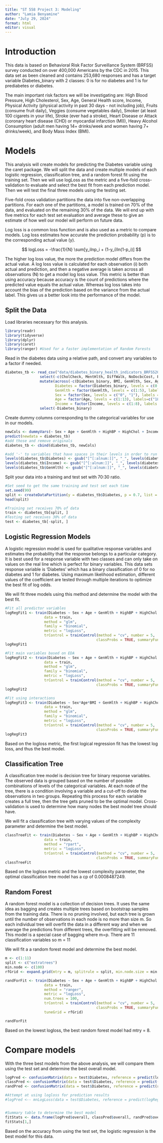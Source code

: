 ```yaml
---
title: "ST 558 Project 3: Modeling"
author: "Lamia Benyamine"
date: "July 29, 2024"
format: html
editor: visual
---
```


# Introduction

This data is based on Behavioral Risk Factor Surveillance System (BRFSS) survey conducted  on over 400,000 Americans by the CDC in 2015. This data set as been cleaned and contains 253,680 responses and has a target variable Diabetes_binary with 2 classes: 0 is for no diabetes and 1 is for prediabetes or diabetes.

The main important risk factors we will be investigating are: High Blood Pressure, High Cholesterol, Sex, Age, General Health score, Income, Physical Activity (physical activity in past 30 days - not including job), Fruits (consume fruit daily), Veggies (consume vegetables daily), Smoker (at least 100 cigarets in your life), Stroke (ever had a stroke), Heart Disease or Attack (coronary heart disease (CHD) or myocardial infarction (MI)), Heavy Alcohol Consumption (adult men having 14+ drinks/week and women having 7+ drinks/week), and Body Mass Index (BMI).

# Models

This analysis will create models for predicting the Diabetes variable using the caret package. We will split the data and create multiple models of each logistic regression, classification tree, and a random forest fit using the training set. Then we will use logLoss as the metric and a five-fold cross-validation to evaluate and select the best fit from each prediction model. Then we will test the final three models using the testing set.

Five-fold cross validation partitions the data into five non-overlapping partitions. For each one of the partitions, a model is trained on 70% of the data, and evaluated on the remaining 30% of the data. We will end up with five metrics for each test set evaluation and average these to give an estimate of how well our model will perform on future data.

Log loss is a common loss function and is also used as a metric to compare models. Log loss estimates how accurate the prediction probability (p) is to the corresponding actual value (y).

$$
logLoss = -\frac{1}{N} \sum[y_ilnp_i + (1-y_i)ln(1-p_i)]
$$

The higher log loss value, the more the prediction model differs from the actual value. A log loss value is calculated for each observation (i) both actual and prediction, and then a negative average is taken across all observations (N) to get a model log loss value. This metric is better than using accuracy because accuracy is the count of predictions where the predicted value equals the actual value. Whereas log loss takes into account the bias of the prediction based on the variance from the actual label. This gives us a better look into the performance of the model.

## Split the Data

Load libraries necessary for this analysis.

```r
library(readr)
library(tidyverse)
library(dplyr)
library(caret)
library(ranger) #Used for a faster implementation of Random Forests 
```

Read in the diabetes data using a relative path, and convert any variables to a factor if needed.

```r
diabetes_tb <- read_csv("data/diabetes_binary_health_indicators_BRFSS2015.csv", show_col_types = FALSE) |>
                select(-c(CholCheck, MentHlth, DiffWalk, NoDocbcCost, Education, PhysHlth)) |>
                mutate(across(-c(Diabetes_binary, BMI, GenHlth, Sex, Age, Income), \(x) factor(x, levels = c("0","1"), labels = c("No", "Yes"))),
                       Diabetes = factor(Diabetes_binary, levels = c(0:1), labels = c("no diabetes", "diabetes")),
                       GenHlth = factor(GenHlth, levels = c(1:5), labels = c("excellent", "very good", "good", "fair", "poor")),
                       Sex = factor(Sex, levels = c("0", "1"), labels = c("Female", "Male")),
                       Age = factor(Age, levels = c(1:13), labels=c("18-24", "25-34", "25-34", "35-44", "35-44", "45-54", "45-54", "55-64", "55-64", "65-74", "65-74", "75+", "75+")),
                       Income = factor(Income, levels = c(1:8), labels = c("less than $10k","less than $35k", "less than $35k", "less than $35k", "less than $35k", "less than $75k", "less than $75k", "more than $75k" ))) |>
                select(-Diabetes_binary)
```

Create dummy columns corresponding to the categorical variables for use in our models.

```r
newCols <- dummyVars(~ Sex + Age + GenHlth + HighBP + HighChol + Income, data = diabetes_tb) |>
predict(newdata = diabetes_tb)
#add those and remove originals
diabetes_tb <- cbind(diabetes_tb, newCols)

#add '-' to variables that have spaces in their levels in order to run the regression models
levels(diabetes_tb$Diabetes) <- gsub("[^[:alnum:]]", "_", levels(diabetes_tb$Diabetes))
levels(diabetes_tb$Income) <- gsub("[^[:alnum:]]", "_", levels(diabetes_tb$Income))
levels(diabetes_tb$GenHlth) <- gsub("[^[:alnum:]]", "_", levels(diabetes_tb$GenHlth))
```

Split your data into a training and test set with 70:30 ratio.

```r
#Set seed to get the same training and test set each time
set.seed(99)
split <- createDataPartition(y = diabetes_tb$Diabetes, p = 0.7, list = FALSE)
head(split)

#Training set receives 70% of data
train <- diabetes_tb[split, ]
#Testing set receives 30% of data
test <- diabetes_tb[-split, ]
```

## Logistic Regression Models

A logistic regression model is used for qualitative response variables and estimates the probability that the response belongs to a particular category. It is best used for a response variable with two classes and can only take on values on the real line which is perfect for binary variables. This data sets response variable is 'Diabetes' which has a binary classification of 0 for no diabetes and 1 for diabetes. Using maximum likelihood estimation, different values of the coefficient are tested through multiple iterations to optimize the best fit of log odds.

We will fit three models using this method and determine the model with the best fit.

```r
#Fit all predictor variables
logRegFit1 <- train(Diabetes ~ Sex + Age + GenHlth + HighBP + HighChol + Income + PhysActivity + Fruits + Veggies + Smoker + Stroke + HeartDiseaseorAttack + BMI + HvyAlcoholConsump + AnyHealthcare,
                  data = train,
                  method = "glm",
                  family = "binomial",
                  metric = "logLoss",
                  trControl = trainControl(method = "cv", number = 5,
                                          classProbs = TRUE, summaryFunction = mnLogLoss))
logRegFit1

#Fit main variables based on EDA
logRegFit2 <- train(Diabetes ~ Sex + Age + GenHlth + HighBP + HighChol + Income + BMI,
                  data = train,
                  method = "glm",
                  family = "binomial",
                  metric = "logLoss",
                  trControl = trainControl(method = "cv", number = 5,
                                          classProbs = TRUE, summaryFunction = mnLogLoss))
logRegFit2

#Fit using interactions
logRegFit3 <- train(Diabetes ~ Sex*Age*BMI + GenHlth + HighBP + HighChol + Income,
                  data = train,
                  method = "glm",
                  family = "binomial",
                  metric = "logLoss",
                  trControl = trainControl(method = "cv", number = 5,
                                          classProbs = TRUE, summaryFunction = mnLogLoss))
logRegFit3
```
Based on the logloss metric, the first logical regression fit has the lowest log loss, and thus the best model.

## Classification Tree

A classification tree model is decision tree for binary response variables. The observed data is grouped based on the number of possible combinations of levels of the categorical variables. At each node of the tree, there is a condition involving a variable and a cut-off to divide the observations in two groups. Repeating this process for each variable creates a full tree, then the tree gets pruned to be the optimal model. Cross-validation is used to determine how many nodes the best model tree should have. 

We will fit a classification tree with varying values of the complexity parameter and determine the best model.

```r
classTreeFit <- train(Diabetes ~ Sex + Age + GenHlth + HighBP + HighChol + Income + PhysActivity + Fruits + Veggies + Smoker + Stroke + HeartDiseaseorAttack + BMI + HvyAlcoholConsump + AnyHealthcare,
                  data = train,
                  method = "rpart",
                  metric = "logLoss",
                  trControl = trainControl(method = "cv", number = 5,
                                          classProbs = TRUE, summaryFunction = mnLogLoss))
classTreeFit
```

Based on the logloss metric and the lowest complexity parameter, the optimal classification tree model has a cp of 0.0008487249.

## Random Forest

A random forest model is a collection of decision trees. It uses the same idea as bagging and creates multiple trees based on bootstrap samples from the training data. There is no pruning involved, but each tree is grown until the number of observations in each node is no more than size m. So each individual tree will overfit the data in a different way and when we average the predictions from different trees, the overfitting will be removed. This model is a special case of bagging where m=p. There are 11 classification variables so m = 11

We will fit a a random forest model and determine the best model. 

```r
m <- c(1:11)
split <- c("extratrees")
min.node <- c(100)
rfGrid <- expand.grid(mtry = m, splitrule = split, min.node.size = min.node)

randForFit <- train(Diabetes ~ Sex + Age + GenHlth + HighBP + HighChol + Income + PhysActivity + Veggies  + Stroke + HeartDiseaseorAttack + BMI,
                  data = train,
                  method = "ranger",
                  metric = "logLoss",
                  num.trees = 100,
                  trControl = trainControl(method = "cv", number = 5,
                                          classProbs = TRUE, summaryFunction = mnLogLoss),
                  tuneGrid = rfGrid)

randForFit
```

Based on the lowest logloss, the best random forest model had mtry = 8.

# Compare models

With the three best models from the above analysis, we will compare them using the test set and determine the best overall model.

```r
logPred <- confusionMatrix(data = test$Diabetes, reference = predict(logRegFit1, newdata = test))
classPred <- confusionMatrix(data = test$Diabetes, reference = predict(classTreeFit, newdata = test))
randPred <- confusionMatrix(data = test$Diabetes, reference = predict(randForFit, newdata = test))

#Attempt at using logloss for prediction results
#logPred <-- mnLogLoss(data = test$Diabetes, reference = predict(logRegFit1, newdata = test))


#Summary table to determine the best model
fitStats <- data.frame(logPred$overall, classPred$overall, randPred$overall)
fitStats[1,]
```

Based on the accuracy from using the test set, the logistic regression is the best model for this data.